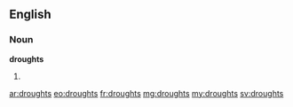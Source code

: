 ==English==

===Noun===
'''droughts'''

# {{plural of|drought}}

[[ar:droughts]]
[[eo:droughts]]
[[fr:droughts]]
[[mg:droughts]]
[[my:droughts]]
[[sv:droughts]]